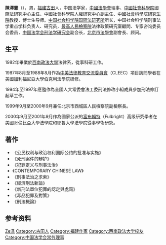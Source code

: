 '''陳澤憲'''（{{bd|？||||catIdx=C陳}}），男，[[福建|福建]][[古田县|古田]]人，中国法学家，[[中國法學會|中國法學會]]理事、[[中國社會科學院|中國社會科學院]]國際法研究中心主任、中國社會科學院人權研究中心副主任、[[中國社會科學院研究生院|中國社會科學院研究生院]]教授，博士生导师。[[中国社会科学院国际法研究所|中国社会科学院国际法研究所]]所长，中国社会科学院刑事法学重点学科负责人、研究员，[[最高人民檢察院|最高人民檢察院]]法律政策研究室顧問、专家咨询委员会委员，[[中国法学会刑法学研究会|中国法学会刑法学研究会]]副会长，[[北京市法學會|北京市法學會]]副會長、顾问。

== 生平 ==
1982年畢業於[[西南政法大學|西南政法大學]]法律系，從事科研工作。

1987年8月至1988年8月作為[[中美法律教育交流委員會|中美法律教育交流委員會]]（CLEEC）項目訪問學者在美國加利福尼亞大學伯克利法學院研修。

1994年至1997年應邀作為全國人大常委會法工委刑法修改小組成員參加刑法修訂起草工作。

1999年9月至2000年9月兼任北京市西城區人民檢察院副檢察長。

2000年9月至2001年9月作為國家公派的[[富布賴特|富布賴特]]（Fulbright）高级研究學者在美國哥倫比亞大學法學院和耶魯大學法學院從事學術研究。

== 著作 ==
*《公民权利与政治权利国际公约的批准与实施》
*《死刑案件的辩护》
*《犯罪定义与刑事法治》
*《CONTEMPORARY CHINESE LAW》
*《刑事法治之求索》
*《經濟刑法新論》
*《新刑法單位犯罪的認定與處罰》
*《毒品犯罪及對策》
*《刑法概論》

== 参考资料 ==
{{reflist}}

{{Navboxes 
| title  = 陈泽宪在[[中国法学会|中国法学会]]的职务
| list1  =
{{中国法学会第八届理事会}}
}}

{{Authority control}}
{{DEFAULTSORT:Chen陈}}
[[Category:陳姓|Ze泽]]
[[Category:古田人|Category:古田人]]
[[Category:福建作家|Category:福建作家]]
[[Category:西南政法大学校友|Category:西南政法大学校友]]
[[Category:中国法学会常务理事|Category:中国法学会常务理事]]